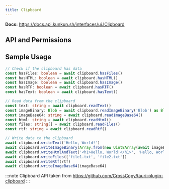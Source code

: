 ```yaml
---
title: Clipboard
---
```


**Docs:** https://docs.api.kunkun.sh/interfaces/ui.IClipboard


## API and Permissions

<ClipboardAPI />

## Sample Usage

```ts
// Check if the clipboard has data
const hasFiles: boolean = await clipboard.hasFiles()
const hasHTML: boolean = await clipboard.hasHTML()
const hasImage: boolean = await clipboard.hasImage()
const hasRTF: boolean = await clipboard.hasRTF()
const hasText: boolean = await clipboard.hasText()

// Read data from the clipboard
const text: string = await clipboard.readText()
const imageBinary: Blob = await clipboard.readImageBinary('Blob') as Blob
const imageBase64: string = await clipboard.readImageBase64()
const html: string = await clipboard.readHtml()
const files: string[] = await clipboard.readFiles()
const rtf: string = await clipboard.readRtf()

// Write data to the clipboard
await clipboard.writeText('Hello, World!')
await clipboard.writeImageBinary(Array.from(new Uint8Array(await imageBinary.arrayBuffer())));
await clipboard.writeHtmlAndText('<h1>Hello, World!</h1>', 'Hello, World!')
await clipboard.writeFiles(['file1.txt', 'file2.txt'])
await clipboard.writeRtf(rtf)
await clipboard.writeImageBase64(imageBase64)
```




:::note
Clipboard API taken from https://github.com/CrossCopy/tauri-plugin-clipboard
:::

